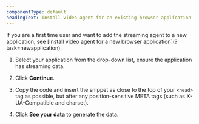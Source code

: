 ```yaml
---
componentType: default
headingText: Install video agent for an existing browser application
---
```


<Callout variant="important">
    If you are a first time user and want to add the streaming agent to a new application, see [Install video agent for a new browser application](?task=newapplication).
</Callout>

1. Select your application from the drop-down list, ensure the application has streaming data.

2. Click <DNT>**Continue**</DNT>.

3. Copy the code and insert the snippet as close to the top of your `<head>` tag as possible, but after any position-sensitive META tags (such as X-UA-Compatible and charset).

4. Click <DNT>**See your data**</DNT> to generate the data.